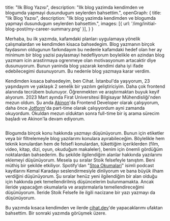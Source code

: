   title: "Ilk Blog Yazısı",
  description: "Ilk blog yazimda kendimden ve blogumda yapmayi dusundugum seylerden bahsettim.",
  openGraph: {
    title: "Ilk Blog Yazısı",
    description: "Ilk blog yazimda kendimden ve blogumda yapmayi dusundugum seylerden bahsettim.",
    images: [{ url: '/img/initial-blog-post/my-career-summary.png' }],
  }
}


Merhaba, bu ilk yazımda, kafamdaki planları uygulamaya yönelik çalışmalardan ve kendimden kisaca bahsedegim.
Blog yazmanın birçok faydasının oldugunun farkındayım bu nedenle kafamdaki hedef olan her ay minimum bir blog yazisi paylasmayi hedefliyorum boylelikle en azindan blog yazmam icin arastirmaya ogrenmeye olan motivasyonum artacaktir diye dusunuyorum. Bunun yaninda blog yazarak kendimi daha iyi ifade edebilecegimi dusunuyorum. Bu nedenle blog yazmaya karar verdim. 

Kendimden kısaca bahsedeyim, ben Cihat. İstanbul'da yaşıyorum, 23 yaşındayım ve yaklaşık 2 senelik bir yazılım geliştiriciyim. Daha çok frontend alanında tecrübem bulunuyor. Öğrenmekten ve araştırmaktan buyuk keyif alıyorum. 2023 Mart ayında Firat Universitesi Bilgisayar Mühendisliği'nden mezun oldum. Şu anda [Akinon](https://akinon.com/)'da Frontend Developer olarak çalışıyorum, daha önce [Jotform](https://jotform.com/)'da part-time olarak çalışıyordum ayni zamanda okuyordum. Okuldan mezun olduktan sonra full-time bir iş arama sürecim başladı ve Akinon'la devam ediyorum.

<Image  alt="" src="/img/initial-blog-post/my-career-summary.png" width={1600} height={800}/>

Blogumda birçok konu hakkında yazmayı düşünüyorum. Bunun için etiketler veya bir filtrelemeyle blog yazılarımı konulara ayırabileceğim. Böylelikle hem teknik konulardan hem de felsefi konulardan, tükettiğim içeriklerden (film, video, kitap, dizi, oyun, okuduğum makaleler), benim için önemli gördüğüm noktalardan bahsederim. Bu şekilde ilgilendiğim alanlar hakkında yazılarımı eklemeyi düşünüyorum. Mesela şu sıralar Stoik felsefeyle tanıştım. Beni müthiş bir şekilde etkiliyor. Spotify'dan "[Stoa Okumalari](https://open.spotify.com/show/6UtOGSYMuxiPjO5lQAtOhV?si=94b195c86aa247d2)" isimli podcast kayıtlarını Kemal Karadayı seslendirmesiyle dinliyorum ve bana büyük ilham verdiğini düşünüyorum. Şu sıralar henüz yeni ilgilendiğim bir alan olduğu için hakkında pek temellendirilmiş düşüncelerim bulunmamakta. Ancak ileride yapacağım okumalarla ve araştırmalarla temellendireceğimi düşünüyorum. İleride Stoik Felsefe ile ilgili nacizane bir yazı yazmayı da düşünüyorum.

Bu yazımda kısaca kendimden ve ilerde [cihat.dev](https://cihat.dev/)'de yapacaklarımı ufaktan bahsettim. Bir sonraki yazımda görüşmek üzere.